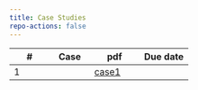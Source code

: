 ```yaml
---
title: Case Studies
repo-actions: false
---
```



| # | Case | pdf | Due date |
|-----------------|-----------------|---------------------|---------------------|
| 1    | [](casestudies/case1.qmd) | [case1](casestudies/case1.pdf) |    |

